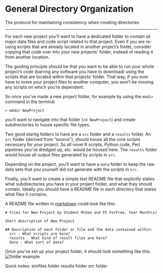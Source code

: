 # General Directory Organization

The protocol for maintaining consistency when creating directories

------------------------------------------------------------------------

For each new project you'll want to have a dedicated folder to contain all major data files and code script related to that project. Even if you are re-using scripts that are already located in another project's folder, consider copying that code over into your new projects' folder, instead of reading it from another location.

The guiding principle should be that you want to be able to run your whole project's code (barring any software you have to download) using the scripts that are located within that projects' folder. That way, if you ever have to move your project files to another computer, you won't be missing any scripts on which you're dependent.

So once you've made a new project folder, for example by using the `mkdir` command in the terminal

    > mkdir NewProject

you'll want to navigate into that folder (`cd NewProject`) and create subdirectories to house specific file types.

Two good startig folders to have are a `src` folder and a `results` folder. An `src` folder (derived from "source"), should house all the core scripts necessary for your project. So all novel R scripts, Python code, Perl pipelines you've dredged up, *etc*. would be housed here. The `results` folder would house all output files generated by scripts in `src`.

Depending on the project, you'll want to have a `data` folder to keep the raw data sets that you yourself did not generate with the scripts in `src`.

Finally, you'll want to create a simple text README file that explicitly states what subdirectories you have in your project folder, and what they should contain. Ideally you should have a README file in each directory that states what files it contains.

A README file written in [markdown](https://www.markdownguide.org/cheat-sheet) could look like this:

    # Files for New Project by Student McGee and PI ForFree, Year Month(s)

    Short description of New Project

    ## Description of each folder or file and the data contained within:
      src - What scripts are here?
      results - What kind of result files are here?
      data - What sort of data?

Once you've set up your project folder, it should look something like this: ![folder example](https://drk-lo.github.io/img/eg_structure.png){alt="folder example"}

Quick notes: simfiles folder results folder src folder
